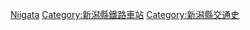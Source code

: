{{日本行政區劃分類導航|廢站}}
[[Category:日本各都道府縣鐵路廢站|Niigata]]
[[Category:新潟縣鐵路車站|Category:新潟縣鐵路車站]]
[[Category:新潟縣交通史|Category:新潟縣交通史]]